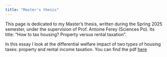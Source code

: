 ```yaml
---
title: "Master's thesis"
--- 
```


This page is dedicated to my Master's thesis, written during the Spring 2025 semester, under the supervision of Prof. Antoine Ferey (Sciences Po). Its title: "How to tax housing? Property versus rental taxation". 

In this essay I look at the differential welfare impact of two types of housing taxes: property and rental income taxation. 
You can find the pdf [here](Mémoire_Soulage_Nathanael.pdf)



